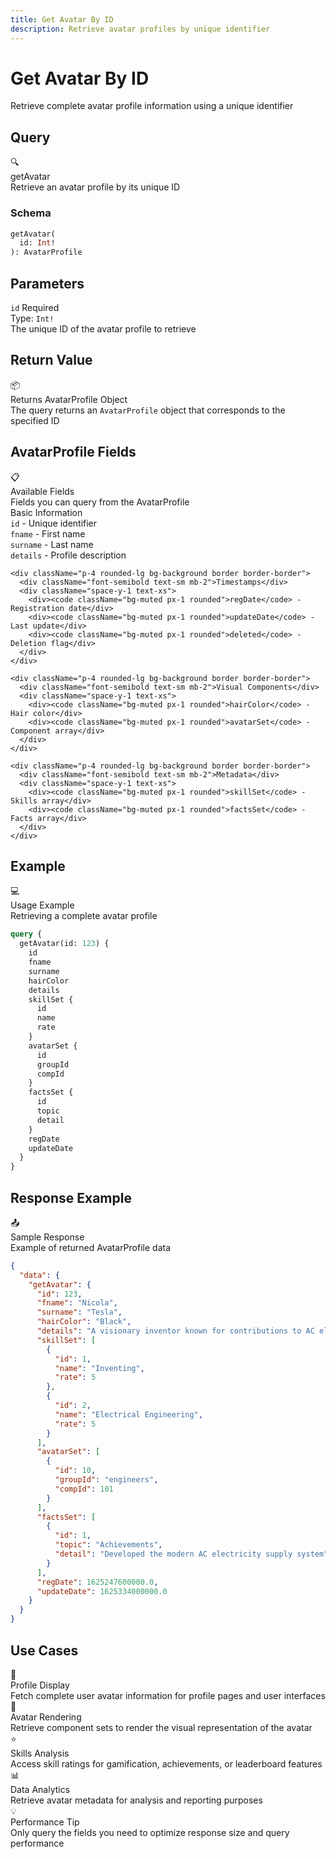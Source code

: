 ```yaml
---
title: Get Avatar By ID
description: Retrieve avatar profiles by unique identifier
---
```



<div className="relative overflow-hidden rounded-2xl bg-gradient-to-br from-blue-500/10 via-purple-500/5 to-background p-8 border border-blue-500/20 mb-8">
  <div className="relative z-10">
    <h1 className="text-4xl md:text-5xl font-bold mb-4">
      Get Avatar By ID
    </h1>
    <p className="text-xl text-muted-foreground mb-6">
      Retrieve complete avatar profile information using a unique identifier
    </p>
  </div>
  <div className="absolute top-0 right-0 w-64 h-64 bg-blue-500/5 rounded-full blur-3xl"></div>
  <div className="absolute bottom-0 left-0 w-64 h-64 bg-purple-500/5 rounded-full blur-3xl"></div>
</div>

## Query

<div className="rounded-xl border border-blue-500/30 bg-gradient-to-br from-blue-500/10 to-blue-500/5 p-6 my-6">
  <div className="flex items-center gap-3 mb-4">
    <span className="text-2xl">🔍</span>
    <div>
      <div className="font-bold text-lg">getAvatar</div>
      <div className="text-sm text-muted-foreground">Retrieve an avatar profile by its unique ID</div>
    </div>
  </div>

  ### Schema

  ```graphql
  getAvatar(
    id: Int!
  ): AvatarProfile
  ```
</div>

## Parameters

<div className="space-y-4 my-6">
  <div className="p-5 rounded-lg border border-border bg-muted/30">
    <div className="flex items-center gap-2 mb-2">
      <code className="bg-blue-500/20 text-blue-500 px-2 py-0.5 rounded font-mono text-sm">id</code>
      <span className="text-xs bg-red-500/20 text-red-500 px-2 py-0.5 rounded font-semibold">Required</span>
    </div>
    <div className="text-sm">
      <div className="font-semibold mb-1">Type: <code className="bg-muted px-1 rounded">Int!</code></div>
      <div className="text-muted-foreground">The unique ID of the avatar profile to retrieve</div>
    </div>
  </div>
</div>

## Return Value

<div className="p-5 rounded-lg border border-green-500/30 bg-green-500/10 my-6">
  <div className="flex items-center gap-2 mb-2">
    <span className="text-lg">📦</span>
    <div className="font-bold">Returns AvatarProfile Object</div>
  </div>
  <div className="text-sm text-muted-foreground">
    The query returns an <code className="bg-muted px-1 rounded">AvatarProfile</code> object that corresponds to the specified ID
  </div>
</div>

## AvatarProfile Fields

<div className="rounded-xl border border-cyan-500/30 bg-gradient-to-br from-cyan-500/10 to-cyan-500/5 p-6 my-6">
  <div className="flex items-center gap-3 mb-4">
    <span className="text-2xl">📋</span>
    <div>
      <div className="font-bold text-lg">Available Fields</div>
      <div className="text-sm text-muted-foreground">Fields you can query from the AvatarProfile</div>
    </div>
  </div>

  <div className="grid grid-cols-1 md:grid-cols-2 gap-4">
    <div className="p-4 rounded-lg bg-background border border-border">
      <div className="font-semibold text-sm mb-2">Basic Information</div>
      <div className="space-y-1 text-xs">
        <div><code className="bg-muted px-1 rounded">id</code> - Unique identifier</div>
        <div><code className="bg-muted px-1 rounded">fname</code> - First name</div>
        <div><code className="bg-muted px-1 rounded">surname</code> - Last name</div>
        <div><code className="bg-muted px-1 rounded">details</code> - Profile description</div>
      </div>
    </div>

    <div className="p-4 rounded-lg bg-background border border-border">
      <div className="font-semibold text-sm mb-2">Timestamps</div>
      <div className="space-y-1 text-xs">
        <div><code className="bg-muted px-1 rounded">regDate</code> - Registration date</div>
        <div><code className="bg-muted px-1 rounded">updateDate</code> - Last update</div>
        <div><code className="bg-muted px-1 rounded">deleted</code> - Deletion flag</div>
      </div>
    </div>

    <div className="p-4 rounded-lg bg-background border border-border">
      <div className="font-semibold text-sm mb-2">Visual Components</div>
      <div className="space-y-1 text-xs">
        <div><code className="bg-muted px-1 rounded">hairColor</code> - Hair color</div>
        <div><code className="bg-muted px-1 rounded">avatarSet</code> - Component array</div>
      </div>
    </div>

    <div className="p-4 rounded-lg bg-background border border-border">
      <div className="font-semibold text-sm mb-2">Metadata</div>
      <div className="space-y-1 text-xs">
        <div><code className="bg-muted px-1 rounded">skillSet</code> - Skills array</div>
        <div><code className="bg-muted px-1 rounded">factsSet</code> - Facts array</div>
      </div>
    </div>
  </div>
</div>

## Example

<div className="rounded-xl border border-purple-500/30 bg-gradient-to-br from-purple-500/10 to-purple-500/5 p-6 my-6">
  <div className="flex items-center gap-3 mb-4">
    <span className="text-2xl">💻</span>
    <div>
      <div className="font-bold">Usage Example</div>
      <div className="text-xs text-muted-foreground">Retrieving a complete avatar profile</div>
    </div>
  </div>

  ```graphql
  query {
    getAvatar(id: 123) {
      id
      fname
      surname
      hairColor
      details
      skillSet {
        id
        name
        rate
      }
      avatarSet {
        id
        groupId
        compId
      }
      factsSet {
        id
        topic
        detail
      }
      regDate
      updateDate
    }
  }
  ```
</div>

## Response Example

<div className="rounded-xl border border-green-500/30 bg-gradient-to-br from-green-500/10 to-green-500/5 p-6 my-6">
  <div className="flex items-center gap-3 mb-4">
    <span className="text-2xl">📤</span>
    <div>
      <div className="font-bold">Sample Response</div>
      <div className="text-xs text-muted-foreground">Example of returned AvatarProfile data</div>
    </div>
  </div>

  ```json
  {
    "data": {
      "getAvatar": {
        "id": 123,
        "fname": "Nicola",
        "surname": "Tesla",
        "hairColor": "Black",
        "details": "A visionary inventor known for contributions to AC electricity",
        "skillSet": [
          {
            "id": 1,
            "name": "Inventing",
            "rate": 5
          },
          {
            "id": 2,
            "name": "Electrical Engineering",
            "rate": 5
          }
        ],
        "avatarSet": [
          {
            "id": 10,
            "groupId": "engineers",
            "compId": 101
          }
        ],
        "factsSet": [
          {
            "id": 1,
            "topic": "Achievements",
            "detail": "Developed the modern AC electricity supply system"
          }
        ],
        "regDate": 1625247600000.0,
        "updateDate": 1625334000000.0
      }
    }
  }
  ```
</div>

## Use Cases

<div className="grid grid-cols-1 md:grid-cols-2 gap-4 my-6">
  <div className="p-5 rounded-lg border border-border bg-muted/50">
    <div className="text-xl mb-2">👤</div>
    <div className="font-bold mb-2">Profile Display</div>
    <div className="text-sm text-muted-foreground">
      Fetch complete user avatar information for profile pages and user interfaces
    </div>
  </div>

  <div className="p-5 rounded-lg border border-border bg-muted/50">
    <div className="text-xl mb-2">🎨</div>
    <div className="font-bold mb-2">Avatar Rendering</div>
    <div className="text-sm text-muted-foreground">
      Retrieve component sets to render the visual representation of the avatar
    </div>
  </div>

  <div className="p-5 rounded-lg border border-border bg-muted/50">
    <div className="text-xl mb-2">⭐</div>
    <div className="font-bold mb-2">Skills Analysis</div>
    <div className="text-sm text-muted-foreground">
      Access skill ratings for gamification, achievements, or leaderboard features
    </div>
  </div>

  <div className="p-5 rounded-lg border border-border bg-muted/50">
    <div className="text-xl mb-2">📊</div>
    <div className="font-bold mb-2">Data Analytics</div>
    <div className="text-sm text-muted-foreground">
      Retrieve avatar metadata for analysis and reporting purposes
    </div>
  </div>
</div>

<div className="mt-8 p-6 rounded-xl border border-blue-500/30 bg-gradient-to-r from-blue-500/10 to-purple-500/10">
  <div className="flex items-center gap-3">
    <span className="text-2xl">💡</span>
    <div>
      <div className="font-bold">Performance Tip</div>
      <div className="text-sm text-muted-foreground">Only query the fields you need to optimize response size and query performance</div>
    </div>
  </div>
</div>
